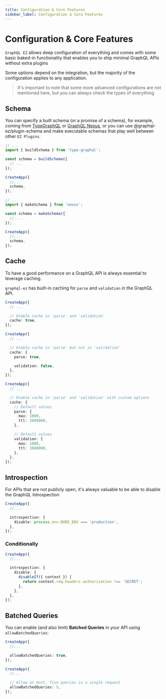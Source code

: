 ```yaml
---
title: Configuration & Core Features
sidebar_label: Configuration & Core Features
---
```


# Configuration & Core Features

`GraphQL EZ` allows deep configuration of everything and comes with some basic baked-in functionality that enables you to ship minimal GraphQL APIs without extra plugins

Some options depend on the integration, but the majority of the configuration applies to any application.

> It's important to note that some more advanced configurations are not mentioned here, but you can always check the types of everything.

## Schema

You can specify a built schema (or a promise of a schema),
for example, coming from [TypeGraphQL](https://typegraphql.com/) or [GraphQL Nexus](https://nexusjs.org/),
or you can use <Link href="/plugins/schema" color="blue.500" fontWeight="bold">@graphql-ez/plugin-schema</Link>
and make executable schemas that play well between other `EZ Plugins`.

```ts
// ...
import { buildSchema } from 'type-graphql';

const schema = buildSchema({
  // ...
});

CreateApp({
  //...
  schema,
});
```

```ts
// ...
import { makeSchema } from 'nexus';

const schema = makeSchema({
  // ...
});

CreateApp({
  //...
  schema,
});
```

## Cache

To have a good performance on a GraphQL API is always essential to leverage caching.

`graphql-ez` has built-in caching for `parse` and `validation` in the GraphQL API.

```ts
CreateApp({
  // ...

  // Enable cache in 'parse' and 'validation'
  cache: true,
});
```

```ts
CreateApp({
  // ...

  // Enable cache in 'parse' but not in 'validation'
  cache: {
    parse: true,

    validation: false,
  },
});
```

```ts
CreateApp({
  // ...

  // Enable cache in 'parse' and 'validation' with custom options
  cache: {
    // Default values
    parse: {
      max: 1000,
      ttl: 3600000,
    },

    // Default values
    validation: {
      max: 1000,
      ttl: 3600000,
    },
  },
});
```

## Introspection

For APIs that are not publicly open, it's always valuable to be able to disable the GraphQL Introspection

```ts
CreateApp({
  //...

  introspection: {
    disable: process.env.NODE_ENV === 'production',
  },
});
```

### Conditionally

```ts
CreateApp({
  //...

  introspection: {
    disable: {
      disableIf({ context }) {
        return context.req.headers.authorization !== 'SECRET';
      },
    },
  },
});
```

## Batched Queries

You can enable (and also limit) **Batched Queries** in your API using `allowBatchedQueries`:

```ts
CreateApp({
  //...

  allowBatchedQueries: true,
});
```

```ts
CreateApp({
  //...

  // Allow at most, five queries in a single request
  allowBatchedQueries: 5,
});
```
